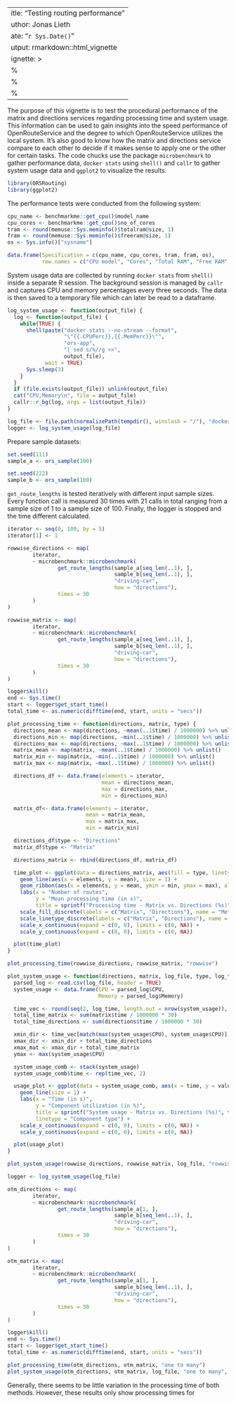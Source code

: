  ---
title: "Testing routing performance"
author: Jonas Lieth
date: "`r Sys.Date()`"
output: rmarkdown::html_vignette
vignette: >
  %\VignetteIndexEntry{Testing routing performance}
  %\VignetteEngine{knitr::rmarkdown}
  %\VignetteEncoding{UTF-8}
---

The purpose of this vignette is to test the procedural performance of the matrix and directions services regarding processing time and system usage. This information can be used to gain insights into the speed performance of OpenRouteService and the degree to which OpenRouteService utilizes the local system. It's also good to know how the matrix and directions service compare to each other to decide if it makes sense to apply one or the other for certain tasks.
The code chucks use the package `microbenchmark` to gather performance data, `docker stats` using `shell()` and `callr` to gather system usage data and `ggplot2` to visualize the results.

```r
library(ORSRouting)
library(ggplot2)
```

The performance tests were conducted from the following system:

```r
cpu_name <- benchmarkme::get_cpu()$model_name
cpu_cores <- benchmarkme::get_cpu()$no_of_cores
tram <- round(memuse::Sys.meminfo()$totalram@size, 1)
fram <- round(memuse::Sys.meminfo()$freeram@size, 1)
os <- Sys.info()["sysname"]

data.frame(Specification = c(cpu_name, cpu_cores, tram, fram, os),
           row.names = c("CPU model", "Cores", "Total RAM", "Free RAM", "OS"))
```

System usage data are collected by running `docker stats` from `shell()` inside a separate R session. The background session is managed by `callr` and captures CPU and memory percentages every three seconds. The data is then saved to a temporary file which can later be read to a dataframe.

```r
log_system_usage <- function(output_file) {
  log <- function(output_file) {
    while(TRUE) {
      shell(paste("docker stats --no-stream --format",
                  "\"{{.CPUPerc}},{{.MemPerc}}\"",
                  "ors-app",
                  "| sed s/%//g >>",
                  output_file),
            wait = TRUE)
      Sys.sleep(3)
    }
  }
  if (file.exists(output_file)) unlink(output_file)
  cat("CPU,Memory\n", file = output_file)
  callr::r_bg(log, args = list(output_file))
}

log_file <- file.path(normalizePath(tempdir(), winslash = "/"), "docker_stats.txt")
logger <- log_system_usage(log_file)
```

Prepare sample datasets:

```r
set.seed(111)
sample_a <- ors_sample(100)

set.seed(222)
sample_b <- ors_sample(100)
```

`get_route_lengths` is tested iteratively with different input sample sizes. Every function call is measured 30 times with 21 calls in total ranging from a sample size of 1 to a sample size of 100. Finally, the logger is stopped and the time different calculated.

```r
iterator <- seq(0, 100, by = 5)
iterator[1] <- 1

rowwise_directions <- map(
        iterator,
        ~ microbenchmark::microbenchmark(
                get_route_lengths(sample_a[seq_len(..1), ],
                                  sample_b[seq_len(..1), ],
                                  "driving-car",
                                  how = "directions"),
                times = 30
        )
)

rowwise_matrix <- map(
        iterator,
        ~ microbenchmark::microbenchmark(
                get_route_lengths(sample_a[seq_len(..1), ],
                                  sample_b[seq_len(..1), ],
                                  "driving-car",
                                  how = "directions"),
                times = 30
        )
)

logger$kill()
end <- Sys.time()
start <- logger$get_start_time()
total_time <- as.numeric(difftime(end, start, units = "secs"))
```

```r
plot_processing_time <- function(directions, matrix, type) {
  directions_mean <- map(directions, ~mean(..1$time) / 1000000) %>% unlist()
  directions_min <- map(directions, ~min(..1$time) / 1000000) %>% unlist()
  directions_max <- map(directions, ~max(..1$time) / 1000000) %>% unlist()
  matrix_mean <- map(matrix, ~mean(..1$time) / 1000000) %>% unlist()
  matrix_min <- map(matrix, ~min(..1$time) / 1000000) %>% unlist()
  matrix_max <- map(matrix, ~max(..1$time) / 1000000) %>% unlist()

  directions_df <- data.frame(elements = iterator,
                              mean = directions_mean,
                              max = directions_max,
                              min = directions_min)

  matrix_df<- data.frame(elements = iterator,
                         mean = matrix_mean,
                         max = matrix_max,
                         min = matrix_min)

  directions_df$type <- "Directions"
  matrix_df$type <- "Matrix"

  directions_matrix <- rbind(directions_df, matrix_df)

  time_plot <- ggplot(data = directions_matrix, aes(fill = type, linetype = type)) +
    geom_line(aes(x = elements, y = mean), size = 1) +
    geom_ribbon(aes(x = elements, y = mean, ymin = min, ymax = max), alpha = 0.3) +
    labs(x = "Number of routes",
         y = "Mean processing time (in s)",
         title = sprintf("Processing time - Matrix vs. Directions (%s)", type)) +
    scale_fill_discrete(labels = c("Matrix", "Directions"), name = "Method") +
    scale_linetype_discrete(labels = c("Matrix", "Directions"), name = "Method") +
    scale_x_continuous(expand = c(0, 0), limits = c(0, NA)) +
    scale_y_continuous(expand = c(0, 0), limits = c(0, NA))

  plot(time_plot)
}

plot_processing_time(rowwise_directions, rowwise_matrix, "rowwise")
```

```r
plot_system_usage <- function(directions, matrix, log_file, type, log_time) {
  parsed_log <- read.csv(log_file, header = TRUE)
  system_usage <- data.frame(CPU = parsed_log$CPU,
                             Memory = parsed_log$Memory)

  time_vec <- round(seq(2, log_time, length.out = nrow(system_usage)), 0)
  total_time_matrix <- sum(matrix$time / 1000000 * 30)
  total_time_directions <- sum(directions$time / 1000000 * 30)

  xmin_dir <- time_vec[match(max(system_usage$CPU), system_usage$CPU)]
  xmax_dir <- xmin_dir + total_time_directions
  xmax_mat <- xmax_dir + total_time_matrix
  ymax <- max(system_usage$CPU)

  system_usage_comb <- stack(system_usage)
  system_usage_comb$time <- rep(time_vec, 2)

  usage_plot <- ggplot(data = system_usage_comb, aes(x = time, y = values, linetype = ind)) +
    geom_line(size = 1) +
    labs(x = "Time (in s)",
         y = "Component utilization (in %)",
         title = sprintf("System usage - Matrix vs. Directions (%s)", type),
         linetype = "Component type") +
    scale_x_continuous(expand = c(0, 0), limits = c(0, NA)) +
    scale_y_continuous(expand = c(0, 0), limits = c(0, NA))

  plot(usage_plot)
}

plot_system_usage(rowwise_directions, rowwise_matrix, log_file, "rowwise", total_time)
```

```r
logger <- log_system_usage(log_file)

otm_directions <- map(
        iterator,
        ~ microbenchmark::microbenchmark(
                get_route_lengths(sample_a[1, ],
                                  sample_b[seq_len(..1), ],
                                  "driving-car",
                                  how = "directions"),
                times = 30
        )
)

otm_matrix <- map(
        iterator,
        ~ microbenchmark::microbenchmark(
                get_route_lengths(sample_a[1, ],
                                  sample_b[seq_len(..1), ],
                                  "driving-car",
                                  how = "directions"),
                times = 30
        )
)

logger$kill()
end <- Sys.time()
start <- logger$get_start_time()
total_time <- as.numeric(difftime(end, start, units = "secs"))

plot_processing_time(otm_directions, otm_matrix, "one to many")
plot_system_usage(otm_directions, otm_matrix, log_file, "one to many", total_time)
```

Generally, there seems to be little variation in the processing time of both methods. However, these results only show processing times for